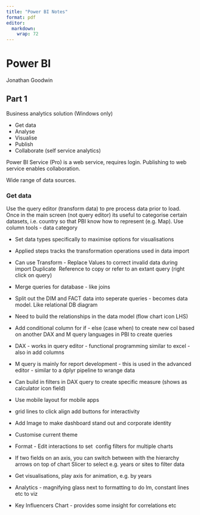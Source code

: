 ```yaml
---
title: "Power BI Notes"
format: pdf
editor: 
  markdown: 
    wrap: 72
---
```


# Power BI

Jonathan Goodwin

## Part 1

Business analytics solution (Windows only)

-   Get data
-   Analyse
-   Visualise
-   Publish
-   Collaborate (self service analytics)

Power BI Service (Pro) is a web service, requires login. Publishing to
web service enables collaboration.

Wide range of data sources.

### Get data

Use the query editor (transform data) to pre process data prior to load.
Once in the main screen (not query editor) its useful to categorise
certain datasets, i.e. country so that PBI know how to represent (e.g.
Map). Use column tools - data category

-   Set data types specifically to maximise options for visualisations

-   Applied steps tracks the transformation operations used in data
    import

-   Can use Transform - Replace Values to correct invalid data during
    import Duplicate  Reference to copy or refer to an extant query
    (right click on query)

-   Merge queries for database - like joins

-   Split out the DIM and FACT data into seperate queries - becomes data
    model. Like relational DB diagram

-   Need to build the relationships in the data model (flow chart icon
    LHS)

-   Add conditional column for if - else (case when) to create new col
    based on another DAX and M query languages in PBI to create queries

-   DAX - works in query editor - functional programming similar to
    excel - also in add columns

-   M query is mainly for report development - this is used in the
    advanced editor - similar to a dplyr pipeline to wrange data

-   Can build in filters in DAX query to create specific measure (shows
    as calculator icon field)

-   Use mobile layout for mobile apps

-   grid lines to click align add buttons for interactivity

-   Add Image to make dashboard stand out and corporate identity

-   Customise current theme

-   Format - Edit interactions to set  config filters for multiple
    charts

-   If two fields on an axis, you can switch between with the hierarchy
    arrows on top of chart Slicer to select e.g. years or sites to
    filter data

-   Get visualisations, play axis for animation, e.g. by years

-   Analytics - magnifying glass next to formatting to do lm, constant
    lines etc to viz

-   Key Influencers Chart - provides some insight for correlations etc
